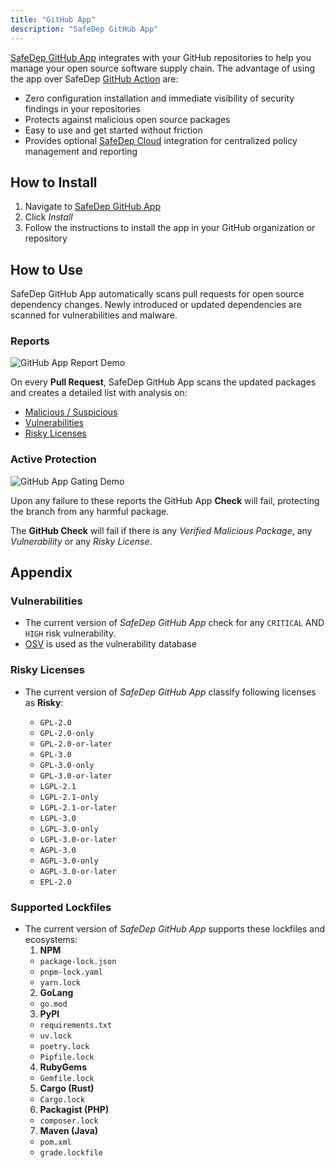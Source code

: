 ```yaml
---
title: "GitHub App"
description: "SafeDep GitHub App"
---
```


[SafeDep GitHub App](https://github.com/apps/safedep) integrates with your GitHub repositories to help you
manage your open source software supply chain. The advantage of using the app over SafeDep
[GitHub Action](https://github.com/safedep/vet-action) are:

- Zero configuration installation and immediate visibility of security findings in your repositories
- Protects against malicious open source packages
- Easy to use and get started without friction
- Provides optional [SafeDep Cloud](/cloud/) integration for centralized policy management and reporting

## How to Install

1. Navigate to [SafeDep GitHub App](https://github.com/apps/safedep)
2. Click _Install_
3. Follow the instructions to install the app in your GitHub organization or repository

## How to Use

SafeDep GitHub App automatically scans pull requests for open source dependency changes. Newly introduced
or updated dependencies are scanned for vulnerabilities and malware.

### Reports

![GitHub App Report Demo](../../images/github-app-report-demo.png)

On every **Pull Request**, SafeDep GitHub App scans the updated packages and creates a detailed list with analysis on:

- [Malicious / Suspicious](/cloud/malware-analysis)
- [Vulnerabilities](#appendix)
- [Risky Licenses](#appendix)

### Active Protection

![GitHub App Gating Demo](../../images/github-app-gating-demo.png)

Upon any failure to these reports the GitHub App **Check** will fail, protecting the branch from any harmful package.

The **GitHub Check** will fail if there is any _Verified Malicious Package_, any _Vulnerability_ or any _Risky License_.

## Appendix

### **Vulnerabilities**

- The current version of _SafeDep GitHub App_ check for any `CRITICAL` AND `HIGH` risk vulnerability.
- [OSV](https://osv.dev) is used as the vulnerability database

### **Risky Licenses**

- The current version of _SafeDep GitHub App_ classify following licenses as **Risky**:

  - `GPL-2.0`
  - `GPL-2.0-only`
  - `GPL-2.0-or-later`
  - `GPL-3.0`
  - `GPL-3.0-only`
  - `GPL-3.0-or-later`
  - `LGPL-2.1`
  - `LGPL-2.1-only`
  - `LGPL-2.1-or-later`
  - `LGPL-3.0`
  - `LGPL-3.0-only`
  - `LGPL-3.0-or-later`
  - `AGPL-3.0`
  - `AGPL-3.0-only`
  - `AGPL-3.0-or-later`
  - `EPL-2.0`

### **Supported Lockfiles**

- The current version of _SafeDep GitHub App_ supports these lockfiles and ecosystems:
  1. **NPM**
  - `package-lock.json`
  - `pnpm-lock.yaml`
  - `yarn.lock`
  2. **GoLang**
  - `go.mod`
  3. **PyPI**
  - `requirements.txt`
  - `uv.lock`
  - `poetry.lock`
  - `Pipfile.lock`
  4. **RubyGems**
  - `Gemfile.lock`
  5. **Cargo (Rust)**
  - `Cargo.lock`
  6. **Packagist (PHP)**
  - `composer.lock`
  7. **Maven (Java)**
  - `pom.xml`
  - `grade.lockfile`
